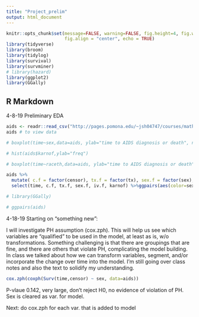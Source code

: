 ```yaml
---
title: "Project_prelim"
output: html_document
---
```


```r
knitr::opts_chunk$set(message=FALSE, warning=FALSE, fig.height=4, fig.width=5, 
                      fig.align = "center", echo = TRUE)
library(tidyverse) 
library(broom) 
library(tidylog)
library(survival)
library(survminer)
# library(hazard)
library(ggplot2)
library(GGally)
```

## R Markdown

4-8-19 Preliminary EDA

```r
aids <- readr::read_csv("http://pages.pomona.edu/~jsh04747/courses/math150/AIDSdata.csv",na=c("NA", "*"))
aids # to view data
```


```r
# boxplot(time~sex,data=aids, ylab="time to AIDS diagnosis or death", names=c("male", "female"))
```

```r
# hist(aids$karnof,ylab="freq")
```

```r
# boxplot(time~raceth,data=aids, ylab="time to AIDS diagnosis or death", names=c("white", "black", "his", "asian, pacific", "amer native"))
```

```r
aids %>%  
  mutate( c.f = factor(censor), tx.f = factor(tx), sex.f = factor(sex), iv.f = factor(ivdrug)) %>%
  select(time, c.f, tx.f, sex.f, iv.f, karnof) %>%ggpairs(aes(color=sex.f))
```

```r
# library(GGally)

# ggpairs(aids)
```


4-18-19 Starting on "something new":

I will investigate PH assumption (cox.zph). This will help us see which variables are "qualified" to be used in the model, at least as is, w/o transformations. Something challenging is that there are groupings that are fine, and there are others that violate PH, complicating the model building. In class we talked about how we can transform variables, segment, and/or incorporate the change over time into the model. I'm still going over class notes and also the text to solidify my understanding.

```r
cox.zph(coxph(Surv(time,censor) ~ sex, data=aids))
```

P-vlaue 0.142, very large, don't reject H0, no evidence of violation of PH. Sex is cleared as var. for model.

Next: do cox.zph for each var. that is added to model
